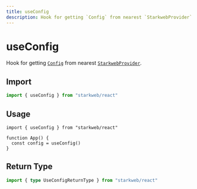 ```yaml
---
title: useConfig
description: Hook for getting `Config` from nearest `StarkwebProvider`.
---
```


# useConfig

Hook for getting [`Config`](/react/api/createConfig#config) from nearest [`StarkwebProvider`](/react/api/StarkwebProvider).

## Import

```ts
import { useConfig } from "starkweb/react"
```

## Usage

```tsx [index.tsx]
import { useConfig } from "starkweb/react"

function App() {
  const config = useConfig()
}
```

## Return Type

```ts
import { type UseConfigReturnType } from "starkweb/react"
```


<ConfigReturn />
